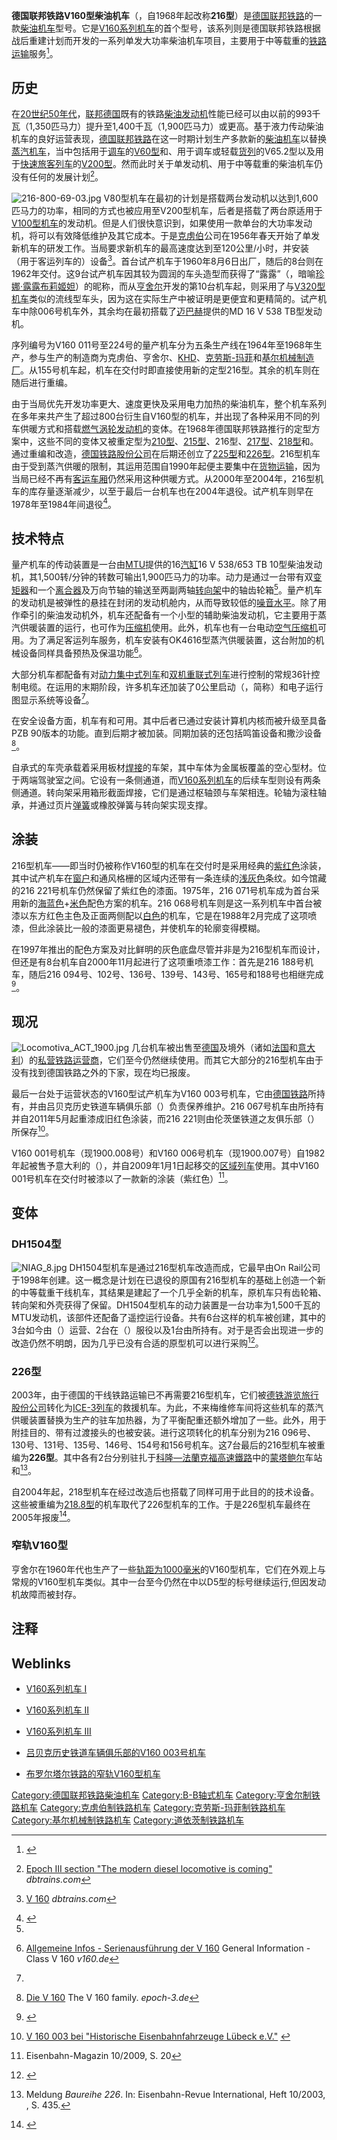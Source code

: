 {{Infobox Locomotive
| name             =德国联邦铁路V160型/216型柴油机车<br />德国铁路216型/226型柴油机车
| type = [[柴油机车|柴油机车]]
| image            = 216 067 Koblenz Luetzel 02062012.JPG
| alt              = 
| caption          = 機車在 [[科布倫茨|科布倫茨]]
| builder          = [[克虏伯|克虏伯]]、[[道依茨|KHD]]、[[亨舍尔|亨舍尔]]、[[克劳斯-玛菲|克劳斯-玛菲]]、[[基尔机械制造厂|基尔机械制造厂]]
| origin = {{BRD}}
| ordernumber      = 
| serialnumber     = V 160 001–154（1968年前）<br>216 001–224（1968年后）
| buildmodel       = 
| builddate        = 试产机车：1960年–1962年<br>量产机车；1964年–1968年
| totalproduction  = 224台
| aarwheels        = 
| uicclass         = B'B'
| gauge  = {{RailGauge|sg}}
| wheeldiameter    = 
| wheelbase        = 11,400毫米
| length           = 16,000毫米
| axleload         = 19.2吨
| weight           = 76.7吨
| fuelcap          = 2,700升
| primemover       = [[V型发动机|V型发动机]]
| rpmrange         = 1500转/分钟
| enginetype       = [[MTU腓德烈斯哈芬有限公司|MTU]] MB 16 V 652 TB 10型发动机<br>[[MTU腓德烈斯哈芬有限公司|MTU]] MD16 V 538 TB 10型发动机
| cylindersize     = 16缸4冲程
| transmission     = {{link-de|液力传动|Strömungsgetriebe}}
| topspeed         = 120公里/小时
| poweroutput      = 1,400千瓦（MTU TB10）
| tractiveeffort   = 240千牛
| locobrakes       = [[空气制动|液压制动]]
| notes            =
}}

'''德国联邦铁路V160型柴油机车'''（{{lang-de|'''DB-Baureihe V 160'''}}，自1968年起改称'''216型'''）是[[德国联邦铁路|德国联邦铁路]]的一款[[柴油机车|柴油机车]]型号。它是[[V160系列机车|V160系列机车]]的首个型号，该系列则是德国联邦铁路根据战后重建计划而开发的一系列单发大功率柴油机车项目，主要用于中等载重的[[铁路运输|铁路运输]]服务<ref>{{zh}}{{cite journal|author=张礼京|title=V160型液力传动内燃机车的机械部分|journal= 《国外内燃机车》|year=1974年第03期|ISSN=1003-1839}}</ref>。

==历史==
在[[20世纪50年代|20世纪50年代]]，[[联邦德国|联邦德国]]既有的铁路[[柴油发动机|柴油发动机]]性能已经可以由以前的993千瓦（1,350匹马力）提升至1,400千瓦（1,900匹马力）或更高。基于液力传动柴油机车{{link-de|德国联邦铁路V80型柴油机车|DB-Baureihe V 80|V80型}}的良好运营表现，[[德国联邦铁路|德国联邦铁路]]在这一时期计划生产多款新的[[柴油机车|柴油机车]]以替换[[蒸汽机车|蒸汽机车]]，当中包括用于[[调车|调车]]的[[德国联邦铁路V60型柴油机车|V60型]]和{{link-de|德国联邦铁路V65型柴油机车|DB-Baureihe V 65|V65型}}、用于调车或轻载[[货运列车|货列]]的V65.2型以及用于[[快速列车_(德国)|快速旅客列车]]的[[德国联邦铁路V200.0型柴油机车|V200型]]。然而此时关于单发动机、用于中等载重的柴油机车仍没有任何的发展计划<ref>{{en}}[http://www.dbtrains.com/en/epochIII.10 Epoch III section "The modern diesel locomotive is coming"] {{Wayback|url=http://www.dbtrains.com/en/epochIII.10 |date=20120216035405 }} ''dbtrains.com''</ref>。

[[File:216-800-69-03.jpg|thumb]]
V80型机车在最初的计划是搭载两台发动机以达到1,600匹马力的功率，相同的方式也被应用至V200型机车，后者是搭载了两台原适用于[[德国联邦铁路V100型柴油机车|V100型机车]]的发动机。但是人们很快意识到，如果使用一款单台的大功率发动机，将可以有效降低维护及其它成本。于是[[克虏伯|克虏伯]]公司在1956年春天开始了单发新机车的研发工作。当局要求新机车的最高速度达到至120公里/小时，并安装（用于客运列车的）{{link-de|蒸汽供暖|Dampfheizung (Eisenbahn)}}设备<ref name="dbt">{{en}}[http://www.dbtrains.com/en/locomotives/epochIII/V160 V 160] {{Wayback|url=http://www.dbtrains.com/en/locomotives/epochIII/V160 |date=20150923212946 }} ''dbtrains.com''</ref>。首台试产机车于1960年8月6日出厂，随后的8台则在1962年交付。这9台试产机车因其较为圆润的车头造型而获得了“露露”（{{lang|de|Lollo}}，暗喻[[珍娜·露露布莉姬妲|珍娜·露露布莉姬妲]]）的昵称，而从[[亨舍尔|亨舍尔]]开发的第10台机车起，则采用了与[[德国联邦铁路V320型柴油机车|V320型机车]]类似的流线型车头，因为这在实际生产中被证明是更便宜和更精简的。试产机车中除006号机车外，其余均在最初搭载了[[迈巴赫|迈巴赫]]提供的MD 16 V 538 TB型发动机。

序列编号为V160 011号至224号的量产机车分为五条生产线在1964年至1968年生产，参与生产的制造商为克虏伯、亨舍尔、[[道依茨|KHD]]、[[克劳斯-玛菲|克劳斯-玛菲]]和[[基尔机械制造厂|基尔机械制造厂]]。从155号机车起，机车在交付时即直接使用新的定型216型。其余的机车则在随后进行重编。

由于当局优先开发功率更大、速度更快及采用电力加热的柴油机车，整个机车系列在多年来共产生了超过800台衍生自V160型的机车，并出现了各种采用不同的列车供暖方式和搭载[[燃气涡轮发动机|燃气涡轮发动机]]的变体。在1968年德国联邦铁路推行的定型方案中，这些不同的变体又被重定型为[[德国联邦铁路210型柴油机车|210型]]、[[德国联邦铁路215型柴油机车|215型]]、216型、[[德国联邦铁路217型柴油机车|217型]]、[[德国联邦铁路218型柴油机车|218型]]和{{link-de|德国联邦铁路219型柴油机车|DB-Baureihe V 169|219型}}。通过重编和改造，[[德国铁路股份公司|德国铁路股份公司]]在后期还创立了[[德国铁路225型柴油机车|225型]]和[[德国联邦铁路V160型柴油机车#226型|226型]]。216型机车由于受到蒸汽供暖的限制，其运用范围自1990年起便主要集中在[[货物运输|货物运输]]，因为当局已经不再有[[铁路客车|客运车厢]]仍然采用这种供暖方式。从2000年至2004年，216型机车的库存量逐渐减少，以至于最后一台机车也在2004年退役。试产机车则早在1978年至1984年间退役<ref>{{zh}}{{cite journal|author=晓暾|title=西德战后第一批内燃机车即将淘汰|journal= 《国外内燃机车》|year=1978年第06期|ISSN=1003-1839}}</ref>。

==技术特点==
量产机车的传动装置是一台由[[MTU腓德烈斯哈芬有限公司|MTU]]提供的16[[汽缸|汽缸]]16 V 538/653 TB 10型柴油发动机，其1,500转/分钟的转数可输出1,900匹马力的功率。动力是通过一台带有双[[液力变矩器|变矩器]]和一个[[离合器|离合器]]及万向节轴的{{link-de|液压传动系统|Strömungsgetriebe}}输送至两副两轴[[转向架|转向架]]中的轴齿轮箱<ref name="dbt"/>。量产机车的发动机是被弹性的悬挂在封闭的发动机舱内，从而导致较低的[[噪音|噪音水平]]。除了用作牵引的柴油发动机外，机车还配备有一个小型的辅助柴油发动机，它主要用于蒸汽供暖装置的运行，也可作为[[压缩机|压缩机]]使用。此外，机车也有一台电动[[空气压缩机|空气压缩机]]可用。为了满足客运列车服务，机车安装有OK4616型蒸汽供暖装置，这台附加的机械设备同样具备预热及保温功能<ref>{{en}}[http://www.v160.de/allgemein/serie_v160.php Allgemeine Infos - Serienausführung der V 160] {{webarchive|url=https://web.archive.org/web/20090228090340/http://www.v160.de/allgemein/serie_v160.php |date=2009-02-28 }} General Information - Class V 160 ''v160.de''</ref>。

大部分机车都配备有对[[动力集中式列车|动力集中式列车]]和[[機車重聯|双机重联式列车]]进行控制的常规36针控制电缆。在运用的末期阶段，许多机车还加装了0公里启动{{link-de|中控门锁|Türsteuerung}}（{{lang|de|Türblockierung ab 0 km/h}}，简称{{lang|de|TB0}}）和电子运行图显示系统{{link-de|EBuLa|EBuLa}}等设备<ref name="dbt"/>。

在安全设备方面，机车有{{link-de|紧急列车停止装置|Sicherheitsfahrschaltung}}和{{link-de|点状列车控制装置|Punktförmige Zugbeeinflussung}}可用。其中后者已通过安装计算机内核而被升级至具备PZB 90版本的功能。{{link-de|列车无线电|Zugfunk}}直到后期才被加装。同期加装的还包括鸣笛设备和撒沙设备<ref>{{en}}[http://epoche-3.de/v160.php Die V 160] {{webarchive|url=https://archive.is/20120708022619/http://epoche-3.de/v160.php |date=2012-07-08 }} The V 160 family. ''epoch-3.de''</ref>。

自承式的车壳承载着采用板材[[焊接|焊接]]的车架，其中车体为金属板覆盖的空心型材。{{link-de|机械室|Maschinenraum}}位于两端驾驶室之间。它设有一条侧通道，而[[V160系列机车|V160系列机车]]的后续车型则设有两条侧通道。转向架采用箱形截面焊接，它们是通过枢轴颈与车架相连。轮轴为滚柱轴承，并通过页片[[弹簧|弹簧]]或橡胶弹簧与转向架实现支撑。

==涂装==
216型机车——即当时仍被称作V160型的机车在交付时是采用经典的[[紫红色|紫红色]]涂装，其中试产机车在[[窗户|窗户]]和通风格栅的区域内还带有一条连续的[[灰色|浅灰色]]条纹。如今馆藏的216 221号机车仍然保留了紫红色的漆面。1975年，216 071号机车成为首台采用新的[[海蓝色|海蓝色]]+[[米色|米色]]配色方案的机车。216 068号机车则是这一系列机车中首台被漆以东方红色主色及正面两侧配以[[白色|白色]]{{link-de|围兜|Lätzchen}}的机车，它是在1988年2月完成了这项喷漆，但此涂装比一般的漆面更易褪色，并使机车的轮廓变得模糊。

在1997年推出的{{link-de|交通红色|Verkehrsrot}}配色方案及对比鲜明的灰色底盘尽管并非是为216型机车而设计，但还是有8台机车自2000年11月起进行了这项重喷漆工作：首先是216 188号机车，随后216 094号、102号、136号、139号、143号、165号和188号也相继完成<ref>{{de}}{{cite web|url=http://www.v160.de/index.php/baureihe-216/einleitung?limitstart=0|title=''Baureihe 216 - Statistik (Testbetrieb)!''|publisher=v160.de|accessdate=2014-02-14|deadurl=yes|archiveurl=https://web.archive.org/web/20140221223713/http://www.v160.de/index.php/baureihe-216/einleitung?limitstart=0|archivedate=2014年2月21日|df=}}</ref>。
{{gallery
|File:DB 216 003-4 5.jpg|采用紫红色涂装的216 003号机车
|File:216-221-2 1997-07-08.jpg|采用旧红色涂装的216 221号机车
|File:Uelzen 216 176-8 1983-11-27.jpg|采用海蓝色+米色涂装的216 176号机车
|File:DB 216 014-1 1.jpg|采用东方红色涂装的216 014号机车
|File:GelbeDiesel216.jpg|采用轨道工程车涂装的216 122号机车
}}

==现况==
[[File:Locomotiva_ACT_1900.jpg|thumb]]
几台机车被出售至[[德国|德国]]及境外（诸如[[法国|法国]]和[[意大利|意大利]]）的[[私铁|私营铁路运营商]]，它们至今仍然继续使用。而其它大部分的216型机车由于没有找到德国铁路之外的下家，现在均已报废。

最后一台处于运营状态的V160型试产机车为V160 003号机车，它由[[德国铁路|德国铁路]]所持有，并由吕贝克历史铁道车辆俱乐部（{{lang|de|Historische Eisenbahnfahrzeuge Lübeck，简称HEL e.V.}}）负责保养维护。216 067号机车由{{link-de|科布伦茨德国铁路博物馆|DB Museum Koblenz}}所持有并自2011年5月起重漆成旧红色涂装，而216 221则由伦茨堡铁道之友俱乐部（{{lang|de|Rendsburger Eisenbahnfreunden}}）所保存<ref>{{de}}[http://www.helev.de V 160 003 bei "Historische Eisenbahnfahrzeuge Lübeck e.V."] {{Wayback|url=http://www.helev.de/ |date=20140219173312 }}</ref>。

V160 001号机车（现1900.008号）和V160 006号机车（现1900.007号）自1982年起被售予意大利的{{link-it|雷焦艾米利亚运输公司|Azienda Consorziale Trasporti}}（{{lang|it|ACT}}），并自2009年1月1日起移交{{link-de|艾米利亚-罗马涅铁路|Ferrovie Emilia Romagna}}的[[区域列车|区域列车]]使用。其中V160 001号机车在交付时被漆以了一款新的涂装（紫红色）<ref>{{de}}Eisenbahn-Magazin 10/2009, S. 20</ref>。

==变体==
===DH1504型===
[[File:NIAG_8.jpg|thumb]]
DH1504型机车是通过216型机车改造而成，它最早由On Rail公司于1998年创建。这一概念是计划在已退役的原国有216型机车的基础上创造一个新的中等载重干线机车，其结果是建起了一个几乎全新的机车，原机车只有齿轮箱、转向架和外壳获得了保留。DH1504型机车的动力装置是一台功率为1,500千瓦的MTU发动机，该部件还配备了遥控运行设备。共有6台这样的机车被创建，其中的3台如今由{{link-de|东汉诺威铁路|Osthannoversche Eisenbahnen}}（{{lang|de|OHE}}）运营、2台在{{link-de|下莱茵运输公司|Niederrheinische Verkehrsbetriebe}}（{{lang|de|NIAG}}）服役以及1台由{{link-de|明登地方铁路|Mindener Kreisbahnen}}所持有。对于是否会出现进一步的改造仍然不明朗，因为几乎已没有合适的原型机可以进行采购<ref>{{de}}{{cite web|url=http://www.privat-bahn.de/DH1504.html|title=''OnRail DH1504''|publisher=privat-bahn.de|accessdate=2014-02-13|archive-date=2015-09-24|archive-url=https://web.archive.org/web/20150924081917/http://www.privat-bahn.de/DH1504.html|dead-url=no}}</ref>。

===226型===
2003年，由于德国的干线铁路运输已不再需要216型机车，它们被[[德铁长途运输|德铁游览旅行股份公司]]转化为[[ICE-3列车|ICE-3列车]]的救援机车。为此，不来梅维修车间将这些机车的蒸汽供暖装置替换为{{link-de|伟博思通|Webasto}}生产的驻车加热器，为了平衡配重还额外增加了一些{{link-de|压载物|Ballast}}。此外，用于附挂目的、带有过渡接头的{{link-de|沙芬贝格连接器|Scharfenbergkupplung}}也被安装。进行这项转化的机车分别为216 096号、130号、131号、135号、146号、154号和156号机车。这7台最后的216型机车被重编为'''226型'''。其中各有2台分别驻扎于[[科隆—法蘭克福高速鐵路|科隆—法蘭克福高速鐵路]]中的[[蒙塔鲍尔|蒙塔鲍尔]]车站和{{link-de|西格堡/波恩车站|Bahnhof Siegburg/Bonn}}<ref name="eri-2003-435">{{de}}Meldung ''Baureihe 226''. In: Eisenbahn-Revue International, Heft 10/2003, {{ISSN|1421-2811}}, S. 435.</ref>。

自2004年起，218型机车在经过改造后也搭载了同样可用于此目的的技术设备。这些被重编为[[德国铁路218.8型柴油机车|218.8型]]的机车取代了226型机车的工作。于是226型机车最终在2005年报废<ref name="ICE">{{de}}{{cite web|url=http://www.eisenbahndienstfahrzeuge.de/7er/218_8-226/218_8-226.htm|title=''Baureihe 226 und 218.8 ICE - Abschlepplok''|publisher=eisenbahndienstfahrzeuge.de|accessdate=2014-01-22|archive-url=https://web.archive.org/web/20140202172806/http://www.eisenbahndienstfahrzeuge.de/7er/218_8-226/218_8-226.htm|archive-date=2014-02-02|dead-url=yes}}</ref>。

===窄轨V160型===
亨舍尔在1960年代也生产了一些[[米軌|轨距为1000毫米]]的V160型机车，它们在外观上与常规的V160型机车类似。其中一台至今仍然在{{link-de|布罗尔塔尔铁路|Brohltalbahn}}中以D5型的标号继续运行,但因发动机故障而被封存。

==注释==
{{reflist}}

== Weblinks ==
{{Commonscat|DB Class 216}}

* {{de}}[http://www.v160.de/ V160系列机车 I] {{Wayback|url=http://www.v160.de/ |date=20140203123453 }}
* {{de}}[http://www.deutsche-lokomotiven.de/v160/index.php V160系列机车 II] {{Wayback|url=http://www.deutsche-lokomotiven.de/v160/index.php |date=20130923115539 }}
* {{de}}[https://archive.is/20120708022619/http://epoche-3.de/v160.php V160系列机车 III]
* {{de}}[https://web.archive.org/web/20150924025559/http://www.helev.de/heimat-bw/v-160-003.html 吕贝克历史铁道车辆俱乐部的V160 003号机车]
* {{de}}[https://web.archive.org/web/20140221222115/http://www.vulkan-express.de/D5.htm 布罗尔塔尔铁路的窄轨V160型机车]

{{德国联邦铁路机车车辆|d}}
{{德国铁路机车车辆}}

{{DEFAULTSORT:DB-Baureihe V 160}}
[[Category:德国联邦铁路柴油机车|Category:德国联邦铁路柴油机车]]
[[Category:B-B轴式机车|Category:B-B轴式机车]]
[[Category:亨舍尔制铁路机车|Category:亨舍尔制铁路机车]]
[[Category:克虏伯制铁路机车|Category:克虏伯制铁路机车]]
[[Category:克劳斯-玛菲制铁路机车|Category:克劳斯-玛菲制铁路机车]]
[[Category:基尔机械制铁路机车|Category:基尔机械制铁路机车]]
[[Category:道依茨制铁路机车|Category:道依茨制铁路机车]]